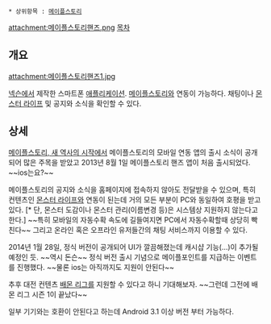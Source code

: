  * 상위항목 : [[메이플스토리]]

attachment:메이플스토리핸즈.png
[[목차]]
== 개요 ==
attachment:메이플스토리핸즈1.jpg

[[넥슨]]에서 제작한 스마트폰 [[애플리케이션]]. [[메이플스토리]]와 연동이 가능하다. 채팅이나 [[몬스터 라이프]] 및 공지와 소식을 확인할 수 있다.

== 상세 ==
[[메이플스토리, 새 역사의 시작]]에서 메이플스토리의 모바일 연동 앱의 출시 소식이 공개되어 많은 주목을 받았고 2013년 8월 1일 메이플스토리 핸즈 앱이 처음 출시되었다. ~~ios는요?~~

메이플스토리의 공지와 소식을 홈페이지에 접속하지 않아도 전달받을 수 있으며, 특히 컨텐츠인 [[몬스터 라이프]]와 연동이 된는데 거의 모든 부분이 PC와 동일하여 호평을 받고 있다. [* 단, 몬스터 도감이나 몬스터 관리(이름변경 등)은 시스템상 지원하지 않는다고 한다.] ~~특히 모바일의 자동수확 속도에 길들여지면 PC에서 자동수확할때 상당히 빡친다~~ 그리고 온라인 혹은 오프라인 유저들간의 채팅 서비스까지 이용할 수 있다. 

2014년 1월 28일, 정식 버전이 공개되어 UI가 깔끔해졌는데 캐시샵 기능(...)이 추가될 예정인 듯. ~~역시 돈슨~~ 정식 버전 출시 기념으로 메이플포인트를 지급하는 이벤트를 진행했다. ~~물론 ios는 아직까지도 지원이 안된다~~

추후 대전 컨텐츠 [[배몬 리그]]를 지원할 수 있다고 하니 기대해보자. ~~그런데 그전에 배몬 리그 시즌 1이 끝났다~~

일부 기기와는 호환이 안된다고 하는데 Android 3.1 이상 버전 부터 가능하다. 
